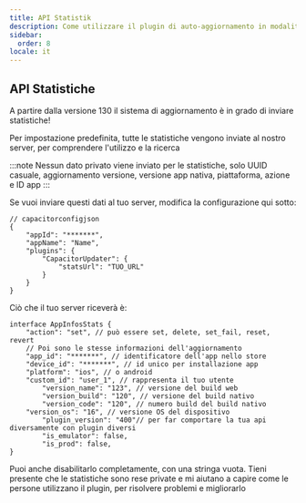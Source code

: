 ```yaml
---
title: API Statistik
description: Come utilizzare il plugin di auto-aggiornamento in modalità self-hosted
sidebar:
  order: 8
locale: it
---
```



## API Statistiche

A partire dalla versione 130 il sistema di aggiornamento è in grado di inviare statistiche!

Per impostazione predefinita, tutte le statistiche vengono inviate al nostro server, per comprendere l'utilizzo e la ricerca

:::note
Nessun dato privato viene inviato per le statistiche, solo UUID casuale, aggiornamento versione, versione app nativa, piattaforma, azione e ID app
:::

Se vuoi inviare questi dati al tuo server, modifica la configurazione qui sotto:

```tsx
// capacitorconfigjson
{
	"appId": "*******",
	"appName": "Name",
	"plugins": {
		"CapacitorUpdater": {
			"statsUrl": "TUO_URL"
		}
	}
}
```

Ciò che il tuo server riceverà è:

```tsx
interface AppInfosStats {
	"action": "set", // può essere set, delete, set_fail, reset, revert
	// Poi sono le stesse informazioni dell'aggiornamento
	"app_id": "*******", // identificatore dell'app nello store
	"device_id": "*******", // id unico per installazione app
	"platform": "ios", // o android
	"custom_id": "user_1", // rappresenta il tuo utente
        "version_name": "123", // versione del build web
        "version_build": "120", // versione del build nativo
        "version_code": "120", // numero build del build nativo
	"version_os": "16", // versione OS del dispositivo
        "plugin_version": "400"// per far comportare la tua api diversamente con plugin diversi
        "is_emulator": false,
    	"is_prod": false,
}
```

Puoi anche disabilitarlo completamente, con una stringa vuota. Tieni presente che le statistiche sono rese private e mi aiutano a capire come le persone utilizzano il plugin, per risolvere problemi e migliorarlo

<LinkCard
	title="Gestione degli Aggiornamenti"
	href="/docs/plugin/self-hosted/handling-updates"
/>
